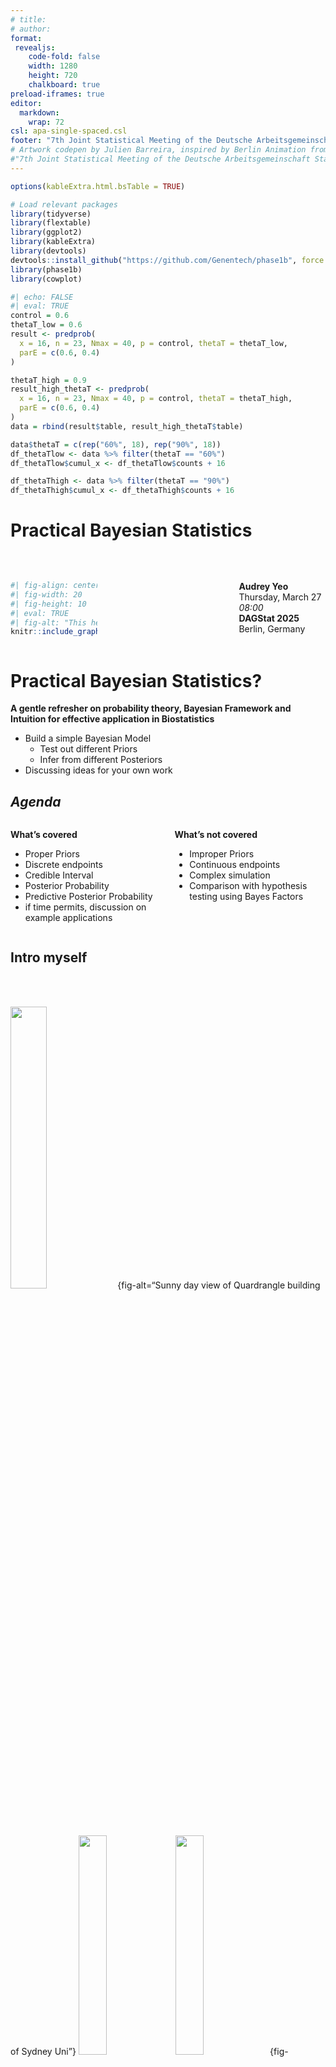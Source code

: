 ```yaml
---
# title:
# author: 
format: 
 revealjs:
    code-fold: false
    width: 1280
    height: 720
    chalkboard: true
preload-iframes: true
editor: 
  markdown: 
    wrap: 72
csl: apa-single-spaced.csl
footer: "7th Joint Statistical Meeting of the Deutsche Arbeitsgemeinschaft Statistik"
# Artwork codepen by Julien Barreira, inspired by Berlin Animation from Fabricio Rosa Marques
#"7th Joint Statistical Meeting of the Deutsche Arbeitsgemeinschaft Statistik"
---
```


```r
options(kableExtra.html.bsTable = TRUE)
```

```r
# Load relevant packages
library(tidyverse)
library(flextable)
library(ggplot2)
library(kableExtra)
library(devtools)
devtools::install_github("https://github.com/Genentech/phase1b", force = TRUE)
library(phase1b)
library(cowplot)
```

```r
#| echo: FALSE
#| eval: TRUE
control = 0.6
thetaT_low = 0.6
result <- predprob(
  x = 16, n = 23, Nmax = 40, p = control, thetaT = thetaT_low,
  parE = c(0.6, 0.4)
)

thetaT_high = 0.9
result_high_thetaT <- predprob(
  x = 16, n = 23, Nmax = 40, p = control, thetaT = thetaT_high,
  parE = c(0.6, 0.4)
)
data = rbind(result$table, result_high_thetaT$table)

data$thetaT = c(rep("60%", 18), rep("90%", 18))
df_thetaTlow <- data %>% filter(thetaT == "60%") 
df_thetaTlow$cumul_x <- df_thetaTlow$counts + 16

df_thetaThigh <- data %>% filter(thetaT == "90%") 
df_thetaThigh$cumul_x <- df_thetaThigh$counts + 16
```

# Practical Bayesian Statistics  {background-iframe="yellow-train-berlin/dist/index.html"} 

\

:::::: columns
::: {.column width="30%"}
```r
#| fig-align: center
#| fig-width: 20
#| fig-height: 10
#| eval: TRUE
#| fig-alt: "This hexagon is the finc-research company located in Basel, Switzerland. See more on finc.research.com"
knitr::include_graphics(path = "images/finc3.png")
```

:::
::: {.column width="40%"}
:::
::: {.column width="30%"}

**Audrey Yeo**
\
Thursday, March 27 
\
*08:00*
\
**DAGStat 2025**
\
Berlin, Germany
:::
::::::

#  Practical Bayesian Statistics?  {background-iframe="less-lego/dist/index.html"} 

**A gentle refresher on probability theory, Bayesian Framework and Intuition for effective application in Biostatistics**

- Build a simple Bayesian Model
  - Test out different Priors
  - Infer from different Posteriors
- Discussing ideas for your own work

## *Agenda*  {background-iframe="less-lego/dist/index.html"}

:::: columns
::: {.column width="50%"}
**What's covered**

- Proper Priors
- Discrete endpoints
- Credible Interval
- Posterior Probability
- Predictive Posterior Probability
- if time permits, discussion on example applications
:::
::: {.column width="50%"}
**What's not covered**

- Improper Priors
- Continuous endpoints
- Complex simulation
- Comparison with hypothesis testing using Bayes Factors
:::
::::

## Intro myself{.smaller}

\
\

::: center
![](images/sydneyuni.jpeg){width=34%}{fig-alt="Sunny day view of Quardrangle building of Sydney Uni"}
![](images/rch.jpg){width=30%} ![](images/roche1.jpg){width=30%}{fig-alt="Inside view of royal children's hospital from south side with the bug statue"}
:::

# Intro myself


::: center
![](images/hex3.png){width=20%}{fig-alt="This hexagon is the R sticker for phase1b R package. It has a bright purple background, light orange border and the title is in fuschia. The graph in the middle is a CDF distribution in dots that changes from red dots to green dots to indicate a stop to go decision"}
![](images/openstatsware-hex.svg){width=22%}{fig-alt="This hexagon is the openstats logo"}
![](images/finc3.png){width=19%}{fig-alt="This hexagon is the finc-research company located in Basel, Switzerland. See more on finc.research.com"}
:::


# Career{.smaller}

::::: columns
::: {.column width="50%"}

-   joined R & D at **Roche** in mid 2022 :

    - Biostats Lead in Early Oncology Trials
    - Study Statistician for phase I-II, phase III trials
    - Led Roche/Genentech Dose Escalation on new SCE
    - Led the development of R package phase1b
    - Instructor for Julia Course Basel (Data Science, Quarto, ML modules)
    - Co-organiser and Presenter many Methodology seminars
:::
::: {.column width="50%"}
-   `phase1b`'s world debut in 2024 :

    - PSI 2024
    - useR!2024 
    - R/Pharma 2024
    - Effective Statistician conference 
    - BMS, UBC, Roche/ Genentech
:::
:::::
# A starting example {background-iframe="my_pastel_background/dist/index.html"}

$$P( awake\ | \ coffee ) $$
 
$$P( awake \ | \ coffee + enthusiasm )$$
 
$$P( awake \ | \ coffee + enthusiasm + breakfast )$$

## Everything is a distribution 

Upon visual inspection, increase sample sizes leads to 

- Better precision 
    - Estimates and Credible Interval are more precise
    
***These are benefits of the Bayesian paradigm***

```r
#| fig.align: 'center'
#| eval: TRUE
#| fig-alt: "This plot shows how the priors of mean 50% can have improving precision with increased sample size"
xx <- seq(0, 1, .001)

data = data.frame(
  rate = rep(xx, 4),
  Density = c(dbeta(xx, 10, 10), 
              dbeta(xx, 20, 20), 
              dbeta(xx, 30, 30), 
              dbeta(xx, 40, 40) ),
  Category = c(rep("sample size = 20", length(xx)), 
               rep("sample size = 40", length(xx)), 
               rep("sample size = 60", length(xx)),
               rep("sample size = 80", length(xx)) 
  )
)

ggplot(data) + geom_line(aes(x = rate, y = Density, colour = Category), size = 1.0) +
   ggtitle("The difference increasing sample size makes in a Beta Distribution") + 
  scale_x_continuous(n.breaks = 10, labels = scales::percent_format()) +
  ylab("Density") +
  xlab("Response Rate") +
  geom_vline(xintercept = 0.5, linetype = "dotted", colour = "blue") +
theme(plot.title = element_text(size=15, family = "Helvetica")) +
  scale_color_manual(values = c("#56B4E9", "#CC79A7", "#009E73", "blue")) +
  scale_y_continuous(limits = c(0, 8)) +
  theme_bw() +
  ggplot2::labs(colour = "Prior types")
```

## Using priors to improve precision {.smaller}

-   Priors that incorporate higher $\alpha$ and $\beta$ parameters influence the posterior, given data stays the same (16 / 23 responders in likelihood)

```r
#| fig.align: 'center'
#| eval: TRUE
#| fig-alt: "This plot shows how the priors of mean 50% can have improving precision with increased sample size" 
x = 16
n = 23
final_n = 40
length = length(0:final_n)

data11 = data.frame(
  rate = rep(0:final_n, 4),
  Density = c(dbetabinomMix(x = 0:final_n, 
                            m = final_n, 
                            par = rbind(c(10 + x, 10 + n - x)),
                            weights = 1), 
              dbetabinomMix(x = 0:final_n, 
                            m = final_n, 
                            par = rbind(c(20 + x, 20 + n - x)), 
                            weights = 1),
              dbetabinomMix(x = 0:final_n, 
                            m = final_n, 
                            par = rbind(c(30 + x, 30 + n - x)),
                            weights = 1), 
              dbetabinomMix(x = 0:final_n, 
                            m = final_n, 
                            par = rbind(c(40 + x, 40 + n -x)),
                            weights = 1)),
  Category = c(rep("sample size = 20", length), 
               rep("sample size = 40", length), 
               rep("sample size = 60", length),
               rep("sample size = 80", length) 
  ) 
    
)


ggplot(data11) + 
  geom_line(aes(x = rate, y = Density, colour = Category, fill = Category), size = 1.0) +
   ggtitle("Updated Posteriors with Priors of increasing sample sizes") + 
  scale_x_continuous(breaks = seq(0, 40, by = 4)) +
ylab("Density") +
  xlab("Response Rate") +
  labs(colour = "Prior types") +
  geom_vline(xintercept = 0.5*final_n, linetype = "dotted", colour = "blue") +
  theme(plot.title = element_text(size=15, family = "Helvetica")) +
  scale_color_manual(values = c("#56B4E9", "#CC79A7", "#009E73", "blue")) +
  theme_bw()
```

## Quiz

1. Increased sample size in prior information can improve precision of credible intervals

- [ ] TRUE
- [ ] FALSE



## Different Perspective : neither are wrong{.smaller}
```r
#| fig.align: 'center'
#| eval: TRUE
#| warning: FALSE
#| fig-alt: This table sets the scene of a problem a study statistician could have. At interim, there are 16/23 responders and they ask, what is the Posterior Probability, what is the Predictive Posterior Probability, is the decision to Go (continue drug development), Stop (terminate drug development) or in between called the "Grey Zone" where team may need additional supporting evidence to make a decision. 
tt <- data.frame( Example = c("$\\theta$", 
                        "Model or Distribution", 
                        "Method", 
                        "Inference", 
                        "What is the probability of a fair coin toss ?"),
            Frequentist = c("Known and fixed according to some distribution", 
                            "Build a model, e.g. Likelihood using data", 
                            "OLS, Maximum Likelihood", 
                              "via hypothesis testing",
                            "Since we toss this n times, it would converge to 0.5"),
            Bayesian = c("A random variable we can infer from some distribution", 
                         "P($\\theta$ | data, prior )", 
                         "prior multiplied by likelihood", 
                         "P($\\theta$ > $\\theta_{c}$ | data, prior )",
                         "it's 0 or 1") ) 

kableExtra::kable(tt,  escape = TRUE)
```

## A Bayesian model looks like the Bayes Thereom or Bayes Rule {.smaller}

:::: columns
::: {.column width="50%"}
**For Event A and B** :

$$ 0 < P(A) < 1$$

$$ P(B) > 0$$
$$ {P( B | A)} =  { {P(A|B)P(B)} \over {P(A) } } $$
**Law of Total probability**

$$P(A) = \sum_{i=1}^{n} P(A \cap B_i)$$
:::
::: {.column width="45%"}

**Using the definition of conditional probability, 
we can rewrite this as:**

$$P(A) = \sum_{i=1}^{n} P(A | B_i) P(B_i)$$
$$ P(A) = \sum_{i=1}^{n} P(A \cap B_i) =  \sum_{i=1}^{n} P(A | B_i) P(B_i)$$

$$P(A) = P(A | B_1) P(B_1) + P(A | B_2) P(B_2) + P(A | B_3) P(B_3)$$

:::
::::

## Motivating example for Biostatistics

$$ Sensitivity = P(T^{+} \ | \ D^{+} \ ) = True \ Positive \ rate $$
$$ Specificity = P(T^{-} \ | \ D^{-} \ ) = True \ Negative \ rate $$
$$ 1 - Sensitivity = P( T^{-} \ | \ D^{+} \ ) = False \ Negative \ rate $$
$$ 1- Specificity = P(T^{+} \ | \ D^{-} \ ) = False \ Positive \ rate $$

## Normalising constant : 1 less worry in your life


::: small
$$ P(A|B) = { {P(B | A) P (A)} \over { P(B)} } $$
$$ P(A|B) = {P(B | A) \over P(B) } +  {P (A) \over P(B) } $$
$$ P(A|B)*P(B) = {{P(B | A)}} *  { P (A)} $$

**Demonstration only : Law of Total Probability**

$$ P(B) = 1 = P(B|A_1)P(A_1) + P(B|A_2)P(A_2) + P(B|A_3)P(A_3) $$
$$ P(A|B)*1 = P(B | A)  + P (A) $$

$$ Posterior \ \propto \ Likelihood  \ Prior$$
:::

# Let's look at a Biostatistics example 

## Biostatistics solution I

```r
knitr::include_graphics(path = "images/Path_status_conditional_prob.png")
```

## Biostatistics solution  II

```r
knitr::include_graphics(path = "images/Test_status_conditional_prob.png")
```


## Common use of Bayesian Statistics {.smaller}

:::: columns

::: {.column width="40%"}
1. [SARS-CoV2 Diagnostic tests](https://centerforhealthsecurity.org/sites/default/files/2022-12/201207-sensitivity-specificty-factsheet.pdf) 

2. [Modeling transmission mechanism to infer treatment efficacy of different drugs and combination therapy against Trichuris trichiura](https://doi.org/10.1093/aje/kwab093) by Grolimund et al (2024) 

As an example, we elaborate on 2.

Modeling Egg Counts:

$$Y_{i_{jgds}}^{(0)} \sim NB(\mu_{i_{jgd}}^{(0)}, k^{(0)})$$

At baseline, egg counts are assumed to follow a negative binomial distribution.

::: {.column width="15%"}
:::


:::
::: {.column width="45%"}

Mean $\mu$ egg count was modeled by the gamma distribution. 

$$ \mu \sim \ Gamma ( \mu_{jg}^{0}, \sigma_{jg}^{0}, \sigma_{jg}^{0} ) $$

The parameters used for the gamma distribution were:

* For $\mu_{jg}^{(0)}$ (mean egg count): a gamma distribution with a mean of 50 and a variance of 1250

* For $\sigma_{jg}^{(0)}$ (standard deviation of egg count): an exponential distribution with a mean of 0.5 and a variance of 0.25. 

* For $\sigma_{jg}^{(0)}$ a gamma distribution with mean 1 and variance 1

:::
::::

##  The Conjugate Prior

*Merriam-Webster Dictionary* on "conjugate" : `coupled, connected, or related.` 


$$ {P( B | A)} =  { {P(A|B)P(B)} \over {P(A) } } $$


```r
#| fig-align: center
knitr::include_graphics("images/beta_binom_schema.png")
```

# Choices

```r
#| fig-cap: "Summary table from Likelihood and Bayesian Inference from Held & Sabanés Bové (2020)"
knitr::include_graphics(path = "images/conj_prior_SB_Held.png")
```

## Quiz 2 

$\pi$ or Response Rate can be modeled by the Beta Distribution

- [ ] TRUE

- [ ] FALSE

## About `phase1b` 

::::: columns
::: {.column width="60%"}
-   2015 : Started as a need in Roche's early development group, package
    development led by Daniel Sabanés Bové in 2015.

-   2023 : Refactoring, Renaming, adding Unit and Integration tests as
    current State-of-Art Software Engineering practice.

-   100% written in R and Open Source.

-   website :
    [genentech.github.io/phase1b/](genentech.github.io/phase1b/)

```r
#| eval: FALSE
#| echo: TRUE
#| warning: FALSE
library(devtools)
devtools::install_github("https://github.com/Genentech/phase1b")
library(phase1b)
```
:::

::: {.column width="40%"}
```r
#| fig-align: 'center'
#| fig-alt: "This hexagon is the R sticker for phase1b R package. It has a bright purple background, light orange border and the title is in fuschia. The graph in the middle is a CDF distribution in dots that changes from red dots to green dots to indicate a stop to go decision"
#| 
knitr::include_graphics(path = "images/hex3.png")
```
:::
:::::

## Use case: {.smaller}

```r
#| warning: FALSE
#| fig-alt: This table sets the scene of a problem a study statistician could have. At interim, there are 16/23 responders and they ask, what is the Posterior Probability, what is the Predictive Posterior Probability, is the decision to Go (continue drug development), Stop (terminate drug development) or in between called the "Grey Zone" where team may need additional supporting evidence to make a decision.
alpha = 
r_interim = 16
n_interim = 23
r_final = 23
n_final = 40
data.frame( Example = c("Responders", 
                      "n", 
                      "Response rate", 
                      "Posterior probability*", 
                      "Predictive posterior probability*",  
                      "Decision to develop molecule further :\n Go/Stop/Grey Zone"),
            Interim = c(r_interim, 
                        n_interim, 
                        paste(
                          round(
                            (r_interim/n_interim)*100, 
                            digits = 2), 
                          "%"), 
                        "ask phase1b", 
                        "ask phase1b", 
                        "ask phase1b"),
            Final = c(r_final, 
                      n_final, 
                      paste(
                        round(
                          (r_final/n_final)*100, 
                          digits = 2), 
                        "%"), 
                      "ask phase1b", 
                      "-", 
                      "ask phase1b") ) -> use_case

use_case %>% 
  kbl(align = "c", 
      caption = 
        "A single arm novel therapeutic with an assumed control response rate is at most 60%") %>% 
  kable_styling()
```
# Prior and Posterior of Beta Distribution for $\pi$ {.smaller}

::::: columns
::: {.column width="50%"}
-   Conjugate Prior \pi is $f(\pi)$, where
    $\pi \sim {Beta(\alpha, \beta)}$, same family of distribution of
    Posterior
-   We know the mean response rate (RR) is :
    $$\pi = \ \frac {\alpha}{\alpha + \beta}$$
-   Likelihood is $f(x|\pi)$, where $x \sim {Binomial(x, n)}$
:::

::: {.column width="50%"}
-   The updated Posterior $f( \pi | x )$ is again a $Beta$ distribution
    (same family as prior) :
    $$ \pi| \ x \sim Beta(\alpha + x, \ \beta + n - x)$$ where $x$ is
    the number of responders of current trial
-   Posterior Probability :\
    $P (\pi > 60 \% | \alpha + x, \beta + n - x )$
-   Predictive Posterior Probability :\
    $P (success \ or \  failure \ at \ final)$
:::
:::::


## try it yourself :{.smaller}

:::: columns
::: {.column width="45%"}

**Parameters: **

- Historical trial showed result of 1 of 3 responders
- we then set alpha = 1, beta = 2
- expected mean for prior distribution = 1 / 1 + 2
- Current experiment has 16 / 23 responders
- expected mean for **posterior** distribution = 1 + 16 / 17 + 2 + 23 - 16
  - this mean is 17 / 17 + 9 ≈ 65 %
:::
:::{.column width="0%"}
:::
:::{.column width="45%"}
:::
```r
example_alpha = 1
example_beta = 2
phase1b::plotBeta(alpha = example_alpha + x, beta = example_beta + n - x)
```
::::

## Quiz 3 {.smaller}

The expected value of mean in the Beta Distribution is/are : 

- [ ] $$ \mu = {{\alpha} \over {\alpha + \beta }}$$

- [ ] $$ \mu = {{\alpha + x} \over {\alpha + \beta }}$$

- [ ] $$ \mu = {{\alpha_{updated}} \over {\alpha_{updated} + \beta_{updated} }}$$


## Posterior formulation :

$$  f(\pi | x)  \propto \  \pi^{x} (1-\pi)^{n-x} * \frac {1}{B(\alpha, \beta)} \pi^{\alpha-1}(1-\pi)^{\beta-1} $$

-   (weighted sum version)

$$  f(\pi | x)  \propto \  \pi^{x} (1-\pi)^{n-x} * \sum_{j = 1}^{k} \ w_j \frac {1}{B(\alpha_j, \beta_j)} \pi^{\alpha_j-1}(1-\pi)^{\beta_j-1} $$

## Updating the Posterior{.smaller}

Using the formula for the mean, mode and median, where :

-   $\alpha = 0.6, \beta = 0.4$ and

-   interim x = 16, interim n = 23 :\
    $$ \pi = \ \frac {\alpha}{\alpha + \beta} = \ \frac {\alpha_{updated} }{\alpha_{updated} + \beta_{updated}} = \ \frac {16.6 }{16.6 + 7.4} ≈ 69.17 \% $$

    $$ mode (\pi) = \ \frac {\alpha_{updated} -1 }{\alpha_{updated} + \beta_{updated} - 2} = \ \frac {16.6 -1  }{16.6 + 7.4 - 2} ≈ 70.90 \% $$
    $$ median ( \pi) ≈ \ \frac {\alpha_{updated}}{ \alpha_{updated} + \beta_{updated} - \frac{2}{3} } ≈ 69.71 \% $$

## Graphical representation of the updated Posterior {.smaller}

-   Prior parameters are $\alpha$ = 0.6, $\beta$ = 0.4
-   Updated Posterior parameters are $\alpha$ = 16.6 and $\beta$ = 7.4

```r
#| fig-align: 'center'
#| fig-alt: "This plot shows how the prior can be updated from data and compares with the uniform beta prior"

alpha = 0.6
beta = 0.4
interim_x = 16
interim_n = 23
alpha_updated = alpha + interim_x
beta_updated = beta + interim_n - interim_x
new_mean = alpha_updated / (alpha_updated + beta_updated )
new_mode = (alpha_updated - 1) / (alpha_updated + beta_updated - 2)
new_median = (alpha_updated - (1/3)) / (alpha_updated + beta_updated - (2/3))
xx <- seq(0, 1, .001)

uniform = dbeta(xx, 1, 1) # source https://stackoverflow.com/questions/21991688/r-beta-function-relative-y-scale
prior_param = dbeta(xx, alpha, beta)
updated_param = dbeta(xx, alpha_updated, beta_updated) /dbeta(xx, alpha, beta)

data = data.frame(rate = rep(xx, 3),
                  Density = c(uniform, prior_param, updated_param),
                  Category = c(rep("Uniform Prior a = b = 1", length(xx)), 
                               rep("Prior a = 0.4, b = 0.6", length(xx)), 
                               rep("Updated Posterior a = 16.6, b = 7.4", length(xx))))


ggplot(data) + geom_line(aes(x = rate, y = Density, colour = Category), size = 1.0) +
   ggtitle("Historical prior and Updated posterior distribution from 16 responders\n of 23 at interim analysis for a single arm oncology trial") + 
  scale_x_continuous(n.breaks = 10, labels = scales::percent_format()) +
  ylab("Density") +
  xlab("Response Rate") +
theme(plot.title = element_text(size=15, family = "Helvetica")) +
  scale_color_manual(values = c("#56B4E9", "#CC79A7", "#009E73")) +
  scale_y_continuous(limits = c(0, 7)) +
  geom_vline(xintercept = new_median, linetype = "dashed", size = 0.5, colour = "#009E73") +
geom_vline(xintercept = new_mean, linetype = "dashed", size = 0.5, colour = "#009")
```

# Effect on varying weight on different priors Example{.smaller}

```r
#| fig-align: 'center'
#| fig-alt: This plot shows how the Mixture priors can be updated from data and compares with the uniform beta prior. 
a1 = 3
b1 = 12
weight1 = 0.6
weight2 = 0.4
alpha = a1
beta = b1
interim_x = 16
interim_n = 23
alpha_updated = alpha + interim_x
beta_updated = beta + interim_n - interim_x
new_mean = alpha_updated / (alpha_updated + beta_updated )
new_mode = (alpha_updated - 1) / (alpha_updated + beta_updated - 2)
xx <- seq(0, 1, .001)

dbetaMix1 = phase1b::dbetaMix(x = xx, 
                     par = rbind(c(1, 1)), 
                     weights = 1)
dbetaMix2 = phase1b::dbetaMix(x = xx, 
                     par = rbind(c(a1, b1)), 
                     weights = 1)
dbetaMix3 = phase1b::dbetaMix(x = xx, 
                     par = rbind(c(1, 1), c(a1, b1)), 
                     weights = c(weight1, weight2))
dbetaMix4 = phase1b::dbetaMix(x = xx, 
                     par = rbind(c(1, 1), c(a1, b1)), 
                     weights = c(weight2, weight1))
Mix1 = paste("Prior of a =", 1, ", b =", 1)
Mix2 = paste("Prior of a =", a1, "and b =", b1)
Mix3 = paste("Beta Mixture Prior:\n", weight1*100, "% weighting on uniform and\n", weight2*100, "% weighting on \nalpha =", a1, ", beta =", b1)
Mix4 = paste("Beta Mixture Prior:\n", weight2*100, "% weighting on uniform and\n", weight1*100, "% weighting on \nalpha =", a1, ", beta =", b1)
new_mean = a1/ sum(a1+ b1)

data = data.frame(rate = rep(xx, 4),
                  Density = c(dbetaMix1, dbetaMix2, dbetaMix3, dbetaMix4),
                  Category = c(rep(Mix1, length(xx)), 
                               rep(Mix2, length(xx)), 
                               rep(Mix3, length(xx)),
                               rep(Mix4, length(xx))))

ggplot(data) + geom_line(aes(x = rate, y = Density, colour = Category), size = 1.0) +
   ggtitle("Effect of diverse weighting contribution to Beta Mix Prior") + 
  scale_x_continuous(n.breaks = 10, labels = scales::percent_format()) +
  ylab("Density") +
  xlab("Response Rate") +
theme(plot.title = element_text(size=15, family = "Helvetica")) +
  scale_color_manual(values = c("#009E73", "#000", "#CC79A7", "#56B4E9")) +
  scale_y_continuous(limits = c(0, 5))
```

## A variety of Priors {.smaller}

-   To illustrate how density of Prior changes with increased sample
    size even though mean is the same

```r
#| fig-align: 'center'
#| eval: TRUE
#| fig-alt: "This plot shows how the priors of mean 50% can have improving precision with increased sample size"
xx <- seq(0, 1, .001)

data = data.frame(
  rate = rep(xx, 4),
  Density = c(dbeta(xx, 10, 10), 
              dbeta(xx, 20, 20), 
              dbeta(xx, 30, 30), 
              dbeta(xx, 40, 40) ),
  Category = c(rep("alpha = beta = 10", length(xx)), 
               rep("alpha = beta = 20", length(xx)), 
               rep("alpha = beta = 30", length(xx)),
               rep("alpha = beta = 40", length(xx)) 
  )
)

ggplot(data) + geom_line(aes(x = rate, y = Density, colour = Category), size = 1.0) +
   ggtitle("Priors of mean 50% can have improving precision with increased sample size") + 
  scale_x_continuous(n.breaks = 10, labels = scales::percent_format()) +
  ylab("Density") +
  xlab("Response Rate") +
  geom_vline(xintercept = 0.5, linetype = "dotted", colour = "blue") +
theme(plot.title = element_text(size=15, family = "Helvetica")) +
  scale_color_manual(values = c("#56B4E9", "#CC79A7", "#009E73", "blue")) +
  scale_y_continuous(limits = c(0, 8)) 
```

## A variety of Posteriors {.smaller}

-   To illustrate how density of Posterior changes with increased sample
    size even though mean is the same

```r
#| fig-align: 'center'
#| fig-alt: "This plot shows how the priors of mean 50% can have improving precision with increased sample size" 
x = 16
n = 23
final_n = 40
length = length(0:final_n)

data11 = data.frame(
  rate = rep(0:final_n, 4),
  Density = c(dbetabinomMix(x = 0:final_n, 
                            m = final_n, 
                            par = rbind(c(10 + x, 10 + n - x)),
                            weights = 1), 
              dbetabinomMix(x = 0:final_n, 
                            m = final_n, 
                            par = rbind(c(20 + x, 20 + n - x)), 
                            weights = 1),
              dbetabinomMix(x = 0:final_n, 
                            m = final_n, 
                            par = rbind(c(30 + x, 30 + n - x)),
                            weights = 1), 
              dbetabinomMix(x = 0:final_n, 
                            m = final_n, 
                            par = rbind(c(40 + x, 40 + n -x)),
                            weights = 1)),
  Category = c(rep("alpha = beta = 10", length), 
               rep("alpha = beta = 20", length), 
               rep("alpha = beta = 30", length),
               rep("alpha = beta = 40", length) 
  )
)

ggplot(data11) + geom_line(aes(x = rate, y = Density, colour = Category), size = 1.0) +
   ggtitle("Updated Posteriors of Priors of mean 50% with increasing sample size and \ndata is 16 of 23 responders") + 
  ylab("Density") +
  xlab("Response Rate") +
  scale_x_continuous(breaks = seq(0, 40, by = 4)) +
  geom_vline(xintercept = 0.5*final_n, linetype = "dotted", colour = "blue") +
theme(plot.title = element_text(size=15, family = "Helvetica")) +
  scale_color_manual(values = c("#56B4E9", "#CC79A7", "#009E73", "blue")) 
```

## `postprob()` example (Lee & Liu, 2008) {.smaller}

```r
#| fig-alt: "repeating the same running example table for this experiment"
r_interim = 16
n_interim = 23
r_final = 23
n_final = 40
soc_rr = 0.60
soc_rr_percent = paste(soc_rr*100, "%")
data.frame(Example = c("Responders", 
                      "n", 
                      "Response rate", 
                      "Standard of Care Response rate",
                      "Posterior probability"), 
            Interim = c(r_interim, 
                        n_interim, 
                        paste(
                          round(
                            (r_interim/n_interim)*100, 
                            digits = 2), 
                          "%"), 
                        soc_rr_percent,
                        "postprob( ) call from phase1b" )) -> use_case

use_case %>% kbl(align = "c") %>% kable_styling(font_size = 25)
```

```r
phase1b::postprob(x = 16, n = 23, p = 0.60, par = c(0.6, 0.4))
```

# Posterior Probability {.smaller}

-   Interim trial is efficacious if posterior probability exceeds 70% or
    P( RR ≥ 60 % \| data ) \> 70%

```r
#| fig-align: 'center'
#| label: fig-post
#| layout-ncol: 1 # make graph bigger
#| column: page-right
#| fig-alt : "This graphs side by side show that by increasing number of responders out of 23 reaches our TPP threshold"
TPP = 0.6
n =23
plotthis = data.frame(x = c(0:n),
                      posterior = c(phase1b::postprob(x = 0:n,  #P(RR ≥ TPP | x, a, b)
                                             n = n,
                                             p = TPP,
                                             par =
                                                 c(0.6, 0.4))))
plotthis$success = c(rep("FALSE", 15), rep("TRUE", 9)) #P(RR ≥ TPP | x, a, b) > 70%



ggplot(plotthis) +
  geom_point(aes(x = x,
                 y = posterior,
                 col = success),
             size = 5) +
  ggtitle(paste("Posterior probability that Response Rate ≥ 60% given number of responders with ",n, "patients.")) +
  ylab("Posterior Probability") +
  xlab("Number of responders") +
  scale_x_continuous(breaks = seq(0, n, by = 2)) +
  theme(text = element_text(size = 20)) +
  scale_color_manual(values = c("#D55E00", "#009E73")) + 
  theme_gray(base_size = 13) +
  geom_vline(aes(xintercept = 15), colour = "purple", linetype = "dashed")
```

## Beta prior mixture {.smaller}

-   `phase1b` facilitates the flexibility of using various priors and
    its respective weightings:

    ```         
               Prior is P_E ~ sum(weights * beta(parE[, 1], parE[, 2]))
    ```

```r
#| fig-align: 'center'
#| echo: TRUE
#| results: asis
a = phase1b::postprob(x = 16,
             n = 23,
             p = 0.60,
             parE = c(0.6, 0.4), weights = 1)

b = phase1b::postprob(x = 16,
             n = 23,
             p = 0.60,
             parE = c(2, 4), weights = 1)

0.5*(a + b)

phase1b::postprob(x = 16,
             n = 23,
             p = 0.60,
             parE = rbind(c(0.6, 0.4), c(2, 4)), weights = c(0.5, 0.5))
```

-   Posterior formulation :

$$  f(\pi | x)  \propto \  \pi^{x} (1-\pi)^{n-x}\sum_{j = 1}^{k} \ w_j \frac {1}{B(\alpha_j, \beta_j)} \pi^{\alpha_j-1}(1-\pi)^{\beta_j-1} $$

## `predprob()` example (Lee & Liu, 2008) {.smaller}

```r
r_interim = 16
n_interim = 23
r_final = 23
n_final = 40
soc_rr = 0.60
soc_rr_percent = paste(soc_rr*100, "%")
data.frame( Example = c("Responders", 
                      "n", 
                      "Response rate", 
                      "Standard of Care Response rate",
                      "Predictive Posterior probability"), 
            Interim = c(r_interim, 
                        n_interim, 
                        paste(
                          round(
                            (r_interim/n_interim)*100, 
                            digits = 2), 
                          "%"), 
                        soc_rr_percent,
                        "predprob( ) call from phase1b")) -> use_case
use_case %>% kbl(align = "c") %>% kable_styling(font_size = 20)
```

```r
#| fig-align: center
#| echo: TRUE
#| warning: FALSE
control = 0.6
confidence_seventy = 0.7
result <- phase1b::predprob(
  x = 16, n = 23, Nmax = 40, p = control, thetaT = confidence_seventy,
  parE = c(0.6, 0.4)
)
result$result
confidence_ninety = 0.9
result_high_thetaT <- phase1b::predprob(
  x = 16, n = 23, Nmax = 40, p = control, thetaT = confidence_ninety,
  parE = c(0.6, 0.4)
)
result_high_thetaT$result
```

## Predictive Posterior Probability (Lee & Liu, 2017){.smaller}

$$ \sum_{i = 0}^{m} P( Y = i \ | \ x ) . I\ (Prob ( P > p_{0} \ | x, Y = i) > \theta_{T}) $$


$$ = \sum_{i = 0}^{m} \{ P( Y = i \ | \ x ).  I\ ( B_{i} > \theta_{T} \}  
= \sum_{i = 0}^{m} P( Y = i \ | \ x ) . I_{i} $$

## Predictive Posterior Probability (PPP) {.smaller}

$$ PPP = \sum_{i = 0}^{m} \{ P( Y = i \ | \ x ).  I\ ( B_{i} > \theta_{T} \}
 =  P(RR \ at final \ > 60 \%) > 70 \% $$

:::: columns
::: {.column width="30%"}
```r
#| echo: TRUE
# The original Lee and Liu (Table 1) example:
# Nmax = 40, x = 16, n = 23, beta(0.6,0.4) prior distribution,
# thetaT = 0.7. The control response rate is 60%:
results <- phase1b::predprob(
  x = 16, # current number of responders
  n = 23, # sample size at interim
  Nmax = 40, # max sample size
  p = 0.6, # control response rate 
  thetaT = 0.7, # confidence 
  parE = c(0.6, 0.4) # prior alpha and beta
)
```
:::
:::{.column width="70%"}
```r
#| echo: TRUE
print(results)
results$table$density[results$table$success == TRUE] %>% sum()
```

:::

::::


## Predictive Posterior Probability

\n
\n

Predictive Posterior Probability is the Posterior probability of
additional responders. \n

```         
        (Note : 40 - 23 = 17 remaining patients. Potentially 16 + 17 responders at final = 33)
```

```r
#| label: fig-histogram
#| fig-cap: "Predictive Posterior CDF for different Efficacy Rules"
#| fig-subcap:
#|   - $P (\pi > 0.6 | \ data )$ > 70% #"Efficacious if Pred. Posterior Prob > 60 %" 
#|   - $P (\pi > 0.6 | \ data )$ > 90% #"Efficacious if Pred. Posterior Prob > 90 %" 
#| layout-ncol: 2 # make graph bigger
#| column: page-right
#| fig-alt : "These two graphs side by side show that by increasing the threshold for an Efficacy or Go decision, the number of responders out of 40 is higher with the higher threshold, ie 35 patients instead of 32 patients of 40"

ggplot(df_thetaTlow) +
  geom_point(aes(x = counts, y = posterior, colour = success), size = 8) +
  scale_x_discrete(limits = c(seq(0, 33, by = 1))) +
  xlab("\nFuture successful reponders") +
  ylab("Probability\n") +
  ggtitle("With lower threshold : \n25 of 40 responders needed to achieve a Go decision")  +
  theme(text = element_text(size = 20)) +
  scale_color_manual(values = c("#D55E00", "#009E73")) +
  geom_vline(aes(xintercept = 9), linetype="dashed", size = 1, colour = "purple")

ggplot(df_thetaThigh) +
  geom_point(aes(x = counts, y = posterior, colour = success), size = 8) +
   scale_x_discrete(limits = c(seq(0, 33, by = 1))) +
    xlab("\nFuture successful reponders") +
  ylab("Probability\n") +
  ggtitle("With higher threshold : \n28 of 40 responders needed to achieve a Go decision") +
  theme(text = element_text(size = 20)) +
  scale_color_manual(values = c("#D55E00", "#009E73")) +
  geom_vline(aes(xintercept = 12), linetype="dashed", size = 1, colour = "purple")
```

## Operating Characteristics : Monte Carlo Simulations and threshold for Success (and Failure) {.smaller}

-   Efficacy criteria, e.g. we would stop for Efficacy (Success) if :
    `Pr( RR > p1) > tU`
-   Futility criteria, eg. we would stop for Futility (Failure) if :
    `Pr( RR < p0) > tL`

```r
#| echo: FALSE
#| fig-width: 10
#| fig.height: 5
#| fig.align: "center"

simline_data <- data.frame(
  time = c(0, 23, 40),
  event = c("Start", "Apply Go/Stop Rule \n at Interim (23)", "Apply Go/Stop Rule \n at Final (40)")
)
# Create the simulation line plot
ggplot(simline_data, aes(x = time, y = 0)) + 
  geom_line(color = "navy", linewidth = 1.5) +  # Customize line appearance
  geom_point(color = "orange", size = 5) +       # Add points for the events
  geom_text(aes(label = event, y = 0.2),  # Add labels above the points
            vjust = 0, hjust = 0.5,     # Adjust label position
            color = "lavender", size = 4) +
  scale_x_continuous(breaks = simline_data$time,  # Set x-axis breaks
                     labels = simline_data$event, # Set x-axis labels
                     limits = c(-1, 45)) +       # Set axis limits for better visualization
  scale_y_continuous(limits = c(-0.05, 0.05)) +
  theme_classic() +  
  theme(axis.text.x = element_text(size = 15)) +
  theme(axis.line.y = element_blank()) +
  theme(axis.ticks.y = element_blank()) +
  theme(axis.title.y = element_blank()) +
  theme(axis.text.y = element_blank()) +
  theme(axis.title.x = element_blank()) +
  theme(axis.text.x = element_blank()) +
   theme(axis.line.x = element_blank()) +
  theme(axis.ticks.x = element_blank()) +
  geom_text(aes(x = 23, y = 0.02, label = "Apply Go / Stop rule \n at Interim (23)"), size = 6) +
   geom_text(aes(x = 40, y = 0.02, label = "Apply Go / Stop rule \n at Final (40)"), 
             size = 6)  +
   geom_text(aes(x = 0, y = 0.02, label = "Start (0)"), 
             size = 6) -> sim_line

sim_line

```

## Rules and Operating characteristics. A use case for `ocPostprob()`: {.smaller}

-   ***Stop for Efficacy: Go if*** $P( \pi > 60\% | \ data ) > 90 \%$
-   ***Stop for Futility: Stop if*** $P( \pi < 60\% | \ data ) > 70 \%$
-   Prior of treatment arm $Beta(0.6, 0.4)$.

```r
#| echo: TRUE
#| warning: FALSE
set.seed(2025)
res <- phase1b::ocPostprob(
  nnE = c(23, 40), 
  truep = 0.60, 
  p0 = 0.60, 
  p1 = 0.60, 
  tL = 0.70, 
  tU = 0.90, 
  parE = c(0.6, 0.4),
  sim = 500, 
  wiggle = TRUE, 
  nnF = c(23, 40)
)
```

```r
#| echo: FALSE
# representing the results in a nice, interpretable table 
res$oc %>% 
  mutate(across(starts_with("Pr"), ~ .*100)) %>% 
  mutate(across(starts_with("Pr"), ~ paste(., "%"))) %>%
  mutate(across(starts_with("Expected"), ~ round(., digits = 0))) %>% 
  kableExtra::kable() %>% 
  kable_classic(lightable_options = "hover", html_font = "\"Source Sans Pro\", helvetica, sans-serif") -> oc_tab

```

## Results {.smaller}

```r
#| echo: FALSE
#| warning: FALSE
oc_tab
```

\
\

-   At n = 34, we have some **useful results (we did not have to
    evaluate 40!)**

-   1/3 of results are known at interim, most of these results are in
    the **Gray Zone**

-   \~ 1/2 of results are also at the Gray Zone at final

## Expanded features {.smaller}

.... and wiggle room!

```r
#| fig-alt: "This hexagon is the finc-research company located in Basel, Switzerland. See more on finc.research.com" 
#| fig-height: 0.4
Features <- read.csv(file = "phase1b_FeatureTable - Sheet1.csv", header = TRUE, sep  = ",")
names(Features) <- c(" ", "SOC uncertainty", "single-arm", "two-arm", "simulation", "plotting", "boundaries")
Features[is.na(Features)] <- ""
Features[Features == 1] <- "✔️"
# what are these features, diff between two arm and randomisation say what kind of trials this can support
Features %>% kbl(align = "c") %>% kable_styling(position = "center", font_size = 13) %>% kableExtra::kable_classic(lightable_options = "hover", html_font = "\"Source Sans Pro\", helvetica, sans-serif") 
```

# Some references {.smaller}

-   Held L & Sabanés Bové D (2020) Likelihood and Bayesian Inference : Applications in Medicine and Biology, 2nd Edition.

-   LeSaffre E & Lawson A (2012) Bayesian Biostatistics, First Edition,

-   Thall P F, Simon R (1994), Practical Guidelines for Phase IIB
    Clinical Trials, Biometrics, 50, 337-349.

-   Lee J J, Liu D D (2008), A Predictive probability design for phase
    II cancer clinical trials, 5(2), 93-106, Clinical Trials.

-   Yeo, A T, Sabanés Bové D, Elze M, Pourmohamad T, Zhu J, Lymp J,
    Teterina A (2024). Phase1b : Calculations for decisions on Phase 1b
    clinical trials. R package version 1.0.0,
    <https://genentech.github.io/phase1b>

-   **Inclusive Speaker Orientation [Linux
    Foundation](https://training.linuxfoundation.org/training/inclusive-speaker-orientation/)**

-   **Zeileis, Fisher, Hornik, Ihaka, McWhite, Murrell, Stauffer,
    Wilke (2020) colorspace: A Toolbox for Manipulating and Assessing
    Colors and Palettes. Journal of Statistical Software.**

# Thanks DAGStat 2025 {background-iframe="my_pastel_background/dist/index.html"}

::: columns
:::  {.column width="50%"}
**Audrey Yeo**
\
[audrey@finc-research.com](email: audrey@finc-research.com)
\
M Nursing (Sydney)
\
M Sci Biostats (Zürich)

\ \ \ ![](images/QR_Bayes_questionnaire.png){width="30%"}{fig-alt:"This }

:::
::: {.column width="40%"}
![](images/finc3.png){width="70%"}
:::
::: {.column width="0%"}
:::
:::

# etc
-   [Code for this
    talk](https://github.com/audreyyeoCH/presentations2024/tree/main/2024_talks_in_quarto)
-   [Visit my website](audreyyeoCH.github.io)
-   [LinkedIn](www.linkedin.com/in/audrey-yeo-8000)
-   [My GitHub repo](github.com/audreyyeoCH)

:::::: columns
::: {.column width="30%"}
:::

::: {.column width="0%"}
:::

::: {.column width="50%"}
:::

## Appendix: Updating the Beta Distribution or modeling the Posterior{.smaller}

*Current data we have*

x = number of responses
n = sample size at time of evaluation

Steps

1. To update alpha : alpha plus x
2. To update beta :  beta plus n and minus x
3. Plot new graph with updated alpha and updated Beta

What am I seeing

1. Notice the shape and bulk of curve
2. Notice the variation
3. Does the updated model make sense ? 

```r
uniform_alpha = uniform_beta = 1
prior_alpha = 4
prior_beta = 2
x = 3
n = 6
# 3/6 responded to treatment in a similar trial
updated_alpha = prior_alpha + x
updated_beta = prior_beta + n - x


phase1b::plotBeta(alpha = updated_alpha, beta = updated_beta)
```


